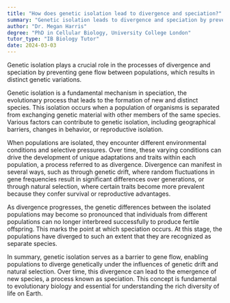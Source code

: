 ```yaml
---
title: "How does genetic isolation lead to divergence and speciation?"
summary: "Genetic isolation leads to divergence and speciation by preventing gene flow between populations, leading to distinct genetic variations."
author: "Dr. Megan Harris"
degree: "PhD in Cellular Biology, University College London"
tutor_type: "IB Biology Tutor"
date: 2024-03-03
---
```


Genetic isolation plays a crucial role in the processes of divergence and speciation by preventing gene flow between populations, which results in distinct genetic variations.

Genetic isolation is a fundamental mechanism in speciation, the evolutionary process that leads to the formation of new and distinct species. This isolation occurs when a population of organisms is separated from exchanging genetic material with other members of the same species. Various factors can contribute to genetic isolation, including geographical barriers, changes in behavior, or reproductive isolation.

When populations are isolated, they encounter different environmental conditions and selective pressures. Over time, these varying conditions can drive the development of unique adaptations and traits within each population, a process referred to as divergence. Divergence can manifest in several ways, such as through genetic drift, where random fluctuations in gene frequencies result in significant differences over generations, or through natural selection, where certain traits become more prevalent because they confer survival or reproductive advantages.

As divergence progresses, the genetic differences between the isolated populations may become so pronounced that individuals from different populations can no longer interbreed successfully to produce fertile offspring. This marks the point at which speciation occurs. At this stage, the populations have diverged to such an extent that they are recognized as separate species.

In summary, genetic isolation serves as a barrier to gene flow, enabling populations to diverge genetically under the influences of genetic drift and natural selection. Over time, this divergence can lead to the emergence of new species, a process known as speciation. This concept is fundamental to evolutionary biology and essential for understanding the rich diversity of life on Earth.
    